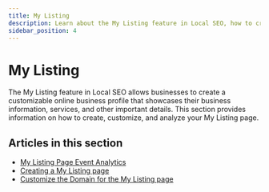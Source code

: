 ```yaml
---
title: My Listing
description: Learn about the My Listing feature in Local SEO, how to create and customize your listing page, and analyze its performance.
sidebar_position: 4
---
```


# My Listing

The My Listing feature in Local SEO allows businesses to create a customizable online business profile that showcases their business information, services, and other important details. This section provides information on how to create, customize, and analyze your My Listing page.

## Articles in this section

- [My Listing Page Event Analytics](./my-listing-page-event-analytics)
- [Creating a My Listing page](./creating-a-my-listing-page)
- [Customize the Domain for the My Listing page](./customize-the-domain-for-the-my-listing-page)